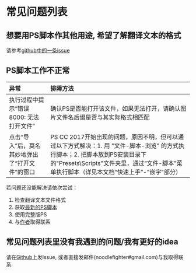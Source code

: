 # 常见问题列表

## **想要用PS脚本作其他用途, 希望了解翻译文本的格式**

请参考[github中的一条issue](https://github.com/LabelPlus/PS-Script/issues/27)

## **PS脚本工作不正常**

| 异常 | 排障方法 |
| :--- | :--- |
| 执行过程中提示“错误8000: 无法打开文件” | 确认PS是否能打开该文件，如果无法打开，请确认图片文件名后缀是否与其实际格式相匹配 |
| 点击“导入”后，莫名其妙地弹出了“打开文件”的窗口 | PS CC 2017开始出现的问题，原因不明，但可以通过以下方式解决：1. 用 "文件-脚本-浏览" 的方式执行脚本；2. 把脚本放到PS安装目录下的"Presets\Scripts"文件夹里，通过“文件-脚本”菜单执行脚本（详见本文档“快速上手”-"嵌字"部分） |

若问题还没能解决请依次尝试：

1. 检查翻译文本文件格式
2. 获取[最新的PS脚本](https://github.com/LabelPlus/PS-Script/releases)
3. 使用完整版PS
4. 与[作者](https://github.com/noodlefighter)取得联系

## 常见问题列表里没有我遇到的问题/我有更好的idea

请在[Github](https://github.com/LabelPlus/PS-Script)上发Issue, 或者直接发邮件\(noodlefighter\#gmail.com\)与我取得联系.
